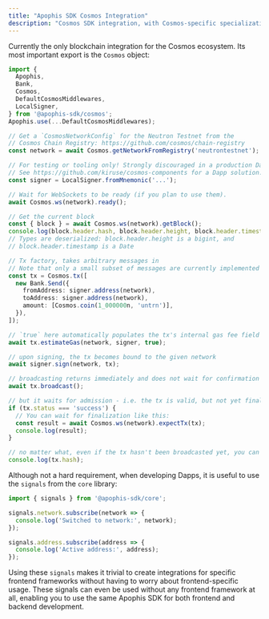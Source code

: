 ```yaml
---
title: "Apophis SDK Cosmos Integration"
description: "Cosmos SDK integration, with Cosmos-specific specializations."
---
```


Currently the only blockchain integration for the Cosmos ecosystem. Its most important export is the
`Cosmos` object:

```ts
import {
  Apophis,
  Bank,
  Cosmos,
  DefaultCosmosMiddlewares,
  LocalSigner,
} from '@apophis-sdk/cosmos';
Apophis.use(...DefaultCosmosMiddlewares);

// Get a `CosmosNetworkConfig` for the Neutron Testnet from the
// Cosmos Chain Registry: https://github.com/cosmos/chain-registry
const network = await Cosmos.getNetworkFromRegistry('neutrontestnet');

// For testing or tooling only! Strongly discouraged in a production Dapp!
// See https://github.com/kiruse/cosmos-components for a Dapp solution.
const signer = LocalSigner.fromMnemonic('...');

// Wait for WebSockets to be ready (if you plan to use them).
await Cosmos.ws(network).ready();

// Get the current block
const { block } = await Cosmos.ws(network).getBlock();
console.log(block.header.hash, block.header.height, block.header.timestamp);
// Types are deserialized: block.header.height is a bigint, and
// block.header.timestamp is a Date

// Tx factory, takes arbitrary messages in
// Note that only a small subset of messages are currently implemented
const tx = Cosmos.tx([
  new Bank.Send({
    fromAddress: signer.address(network),
    toAddress: signer.address(network),
    amount: [Cosmos.coin(1_000000n, 'untrn')],
  }),
]);

// `true` here automatically populates the tx's internal gas fee field
await tx.estimateGas(network, signer, true);

// upon signing, the tx becomes bound to the given network
await signer.sign(network, tx);

// broadcasting returns immediately and does not wait for confirmation
await tx.broadcast();

// but it waits for admission - i.e. the tx is valid, but not yet finalized
if (tx.status === 'success') {
  // You can wait for finalization like this:
  const result = await Cosmos.ws(network).expectTx(tx);
  console.log(result);
}

// no matter what, even if the tx hasn't been broadcasted yet, you can get its hash:
console.log(tx.hash);
```

Although not a hard requirement, when developing Dapps, it is useful to use the `signals` from the
`core` library:

```ts
import { signals } from '@apophis-sdk/core';

signals.network.subscribe(network => {
  console.log('Switched to network:', network);
});

signals.address.subscribe(address => {
  console.log('Active address:', address);
});
```

Using these `signals` makes it trivial to create integrations for specific frontend frameworks
without having to worry about frontend-specific usage. These signals can even be used without any
frontend framework at all, enabling you to use the same Apophis SDK for both frontend and backend
development.
